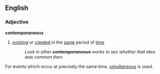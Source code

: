 ==English==
===Adjective===
'''contemporaneous'''
#[[exist]]ing or [[created]] in the [[same]] period of [[time]]
#:''Look in other '''contemporaneous''' works to see whether that idea was common then.''

For events which occur at precisely the same time, [[simultaneous]] is used.